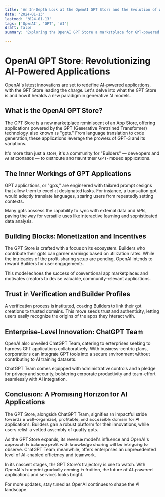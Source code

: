 ```yaml
---
title: 'An In-Depth Look at the OpenAI GPT Store and the Evolution of AI-Powered Applications'
date: '2024-01-13'
lastmod: '2024-01-13'
tags: ['OpenAI', 'GPT', 'AI']
draft: false
summary: 'Exploring the OpenAI GPT Store a marketplace for GPT-powered applications, and how its shaping the future of AI-powered applications'

---
```


# OpenAI GPT Store: Revolutionizing AI-Powered Applications

OpenAI's latest innovations are set to redefine AI-powered applications, with the GPT Store leading the charge. Let's delve into what the GPT Store is and how it heralds a new paradigm in generative AI models.

## What is the OpenAI GPT Store?

The GPT Store is a new marketplace reminiscent of an App Store, offering applications powered by the GPT (Generative Pretrained Transformer) technology, also known as "gpts." From language translation to code generation, these applications leverage the prowess of GPT-3 and its variations.

It's more than just a store; it's a community for "Builders" — developers and AI aficionados — to distribute and flaunt their GPT-imbued applications.

## The Inner Workings of GPT Applications

GPT applications, or "gpts," are engineered with tailored prompt designs that allow them to excel at designated tasks. For instance, a translation gpt would adeptly translate languages, sparing users from repeatedly setting contexts.

Many gpts possess the capability to sync with external data and APIs, paving the way for versatile uses like interactive learning and sophisticated data analysis.

## Building Blocks: Monetization and Incentives

The GPT Store is crafted with a focus on its ecosystem. Builders who contribute their gpts can garner earnings based on utilization rates. While the intricacies of the profit-sharing setup are pending, OpenAI intends to reward Builders for user engagements.

This model echoes the success of conventional app marketplaces and motivates creators to devise valuable, community-relevant applications.

## Trust in Verification and Builder Profiles

A verification process is instituted, coaxing Builders to link their gpt creations to trusted domains. This move seeds trust and authenticity, letting users easily recognize the origins of the apps they interact with.

## Enterprise-Level Innovation: ChatGPT Team

OpenAI also unveiled ChatGPT Team, catering to enterprises seeking to harness GPT applications collaboratively. With business-centric plans, corporations can integrate GPT tools into a secure environment without contributing to AI training datasets.

ChatGPT Team comes equipped with administrative controls and a pledge for privacy and security, bolstering corporate productivity and team-effort seamlessly with AI integration.

## Conclusion: A Promising Horizon for AI Applications

The GPT Store, alongside ChatGPT Team, signifies an impactful stride towards a well-organized, profitable, and accessible domain for AI applications. Builders gain a robust platform for their innovations, while users relish a vetted assembly of quality gpts.

As the GPT Store expands, its revenue model's influence and OpenAI's approach to balance profit with knowledge sharing will be intriguing to observe. ChatGPT Team, meanwhile, offers enterprises an unprecedented level of AI-enabled efficiency and teamwork.

In its nascent stages, the GPT Store's trajectory is one to watch. With OpenAI's blueprint gradually coming to fruition, the future of AI-powered applications and services looks bright.

For more updates, stay tuned as OpenAI continues to shape the AI landscape.

